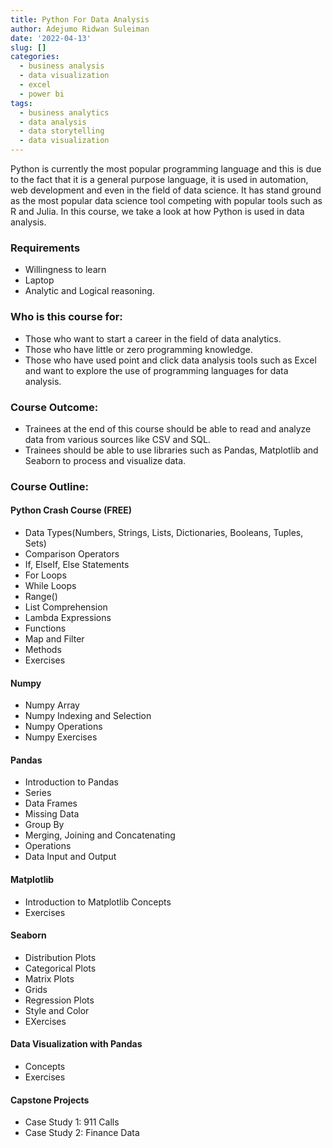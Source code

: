 ```yaml
---
title: Python For Data Analysis
author: Adejumo Ridwan Suleiman
date: '2022-04-13'
slug: []
categories:
  - business analysis
  - data visualization
  - excel
  - power bi
tags:
  - business analytics
  - data analysis
  - data storytelling
  - data visualization
---
```



Python is currently the most popular programming language and this is due to the fact that it is a general purpose language, it is used in automation, web development and even in the field of data science. It has stand ground as the most popular data science tool competing with popular tools such as R and Julia. In this course, we take a look at how Python is used in data analysis.

### Requirements
- Willingness to learn 
- Laptop 
- Analytic and Logical reasoning.

### Who is this course for:
- Those who want to start a career in the field of data analytics.
- Those who have little or zero programming knowledge.
- Those who have used point and click data analysis tools such as Excel and want to explore the use of programming languages for data analysis.

### Course Outcome:
- Trainees at the end of this course should be able to read and analyze data from various sources like CSV and SQL.
- Trainees should be able to use libraries such as Pandas, Matplotlib and Seaborn to process and visualize data.

### Course Outline:

#### Python Crash Course (FREE)
- Data Types(Numbers, Strings, Lists, Dictionaries, Booleans, Tuples, Sets)
- Comparison Operators
- If, ElseIf, Else Statements
- For Loops
- While Loops
- Range()
- List Comprehension
- Lambda Expressions
- Functions
- Map and Filter
- Methods
- Exercises

#### Numpy
- Numpy Array
- Numpy Indexing and Selection
- Numpy Operations
- Numpy Exercises

#### Pandas
- Introduction to Pandas
- Series
- Data Frames
- Missing Data
- Group By
- Merging, Joining and Concatenating
- Operations
- Data Input and Output

#### Matplotlib
- Introduction to Matplotlib Concepts
- Exercises

#### Seaborn
- Distribution Plots
- Categorical Plots
- Matrix Plots
- Grids 
- Regression Plots
- Style and Color 
- EXercises

#### Data Visualization with Pandas
- Concepts
- Exercises

#### Capstone Projects
- Case Study 1: 911 Calls
- Case Study 2: Finance Data
